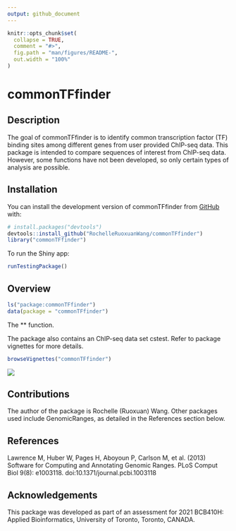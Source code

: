 ```yaml
---
output: github_document
---
```


<!-- README.md is generated from README.Rmd. Please edit that file -->

```r
knitr::opts_chunk$set(
  collapse = TRUE,
  comment = "#>",
  fig.path = "man/figures/README-",
  out.width = "100%"
)
```

# commonTFfinder

<!-- badges: start -->
<!-- badges: end -->

## Description
The goal of commonTFfinder is to identify common transcription factor (TF) binding sites among different genes from user provided ChIP-seq data. This package is intended to compare sequences of interest from ChIP-seq data. However, some functions have not been developed, so only certain types of analysis are possible.

## Installation

You can install the development version of commonTFfinder from [GitHub](https://github.com/) with:

``` r
# install.packages("devtools")
devtools::install_github("RochelleRuoxuanWang/commonTFfinder")
library("commonTFfinder")
```
To run the Shiny app:
``` r
runTestingPackage()
```

## Overview

``` r
ls("package:commonTFfinder")
data(package = "commonTFfinder")
```

The ** function. \

The package also contains an ChIP-seq data set cstest. Refer to package vignettes for more details.

``` r
browseVignettes("commonTFfinder")
```

![](./inst/extdata/ExampleImage.png)

## Contributions
The author of the package is Rochelle (Ruoxuan) Wang. Other packages used include GenomicRanges, as detailed in the References section below.

## References
Lawrence M, Huber W, Pages H, Aboyoun P, Carlson M, et al. (2013) Software for
  Computing and Annotating Genomic Ranges. PLoS Comput Biol 9(8): e1003118.
  doi:10.1371/journal.pcbi.1003118

## Acknowledgements
This package was developed as part of an assessment for 2021 BCB410H: Applied Bioinformatics, University of Toronto, Toronto, CANADA.
